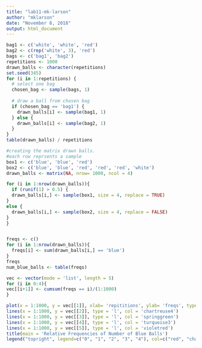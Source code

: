 ```yaml
---
title: "lab11-mk-larson"
author: "mklarson"
date: "November 8, 2018"
output: html_document
---
```


```r
bag1 <- c('white', 'white', 'red')
bag2 <- c(rep('white', 3), 'red')
bags <- c('bag1', 'bag2')
repetitions <- 1000
drawn_balls <- character(repetitions)
set.seed(345)
for (i in 1:repetitions) {
  # select one bag
  chosen_bag <- sample(bags, 1)
  
  # draw a ball from chosen bag
  if (chosen_bag == 'bag1') {
    drawn_balls[i] <- sample(bag1, 1)
  } else {
    drawn_balls[i] <- sample(bag2, 1)
  }
}
table(drawn_balls) / repetitions
```

```r
#creating the matrix drawn balls.
#each row reprsents a sample 
box1 <- c('blue', 'blue', 'red')
box2 <- c('blue', 'blue', 'red', 'red', 'red', 'white')
drawn_balls <- matrix(NA, nrow= 1000, ncol = 4)

for (i in 1:nrow(drawn_balls)){
  if (runif(1) > 0.5) {
  drawn_balls[i,] <- sample(box1, size = 4, replace = TRUE)
}
else {
  drawn_balls[i,] <- sample(box2, size = 4, replace = FALSE)
}
}



```

```r
freqs <- c()
for (i in 1:nrow(drawn_balls)){
  freqs[i] <- sum(drawn_balls[i,] == 'blue')
}
freqs
num_blue_balls <- table(freqs)

```




```r
vec <- vector(mode = 'list', length = 5)
for (i in 0:4){
vec[[i+1]] <- cumsum(freqs == i)/(1:1000) 
}

```

```r
plot(x = 1:1000, y = vec[[1]], xlab= 'repititions', ylab= 'freqs', type = 'l', col = 'red')
lines(x = 1:1000, y = vec[[2]], type = 'l', col = 'chartreuse4')
lines(x = 1:1000, y = vec[[3]], type = 'l', col = 'springgreen')
lines(x = 1:1000, y = vec[[4]], type = 'l', col = 'turquoise3')
lines(x = 1:1000, y = vec[[5]], type = 'l', col = 'violetred')
title(main = 'Relative Frequencies of Number of Blue Balls')
legend("topright", legend=c("0", "1", "2", "3", "4"), col=c("red", "chartreuse4", "springgreen", "turquoise", "violetred"), pch = 1, cex= 0.4)
```

